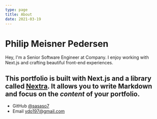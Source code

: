 ```yaml
---
type: page
title: About
date: 2021-03-19
---
```



# Philip Meisner Pedersen

Hey, I'm a Senior Software Engineer at Company. I enjoy working with Next.js and crafting beautiful front-end experiences.

This portfolio is built with **Next.js** and a library called [Nextra](https://nextra.vercel.app/). It allows you to write Markdown and focus on the _content_ of your portfolio.
---
- GitHub [@sasaso7](https://github.com/sasaso7)
- Email ydo197@gmail.com
